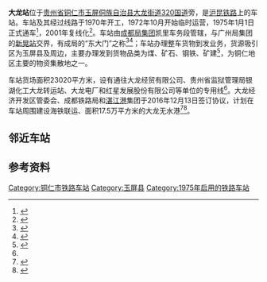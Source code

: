 {{distinguish|大龙村站|大土站|龙里站}}
{{Infobox China railway station
| name = 大龙站
| eng_name = Dalong Railway Station
| symbol_right = {{rint|cn|rail}}
| image = 201908 Station Building and Welcome Sign at Dalong Station.jpg
| caption = 站房
| other_name = 
| code = 35582<ref>{{cite book|title=中华人民共和国铁路车站代码（GB/T 10302-2010）|publisher=中国标准出版社|year=2010|isbn=155066140495|ignore-isbn-error=true|pages=7}}</ref>
| commercial_code = RPW
| pinyin_code = DLO
| type = 中间站
| address = [[贵州省|贵州省]][[铜仁市|铜仁市]][[玉屏侗族自治县|玉屏侗族自治县]][[大龙街道_(玉屏县)|大龙街道]]
| coordinates = {{coord|27.289486|N|109.024685|E|format=dms|display=inline,title|type:railwaystation_region:CN}}
| built = 
| opened = 
| owned = [[成都局集团|成都局集团]]凯里车务段
| operator = 
| line = [[沪昆铁路|沪昆铁路]]
| classification = 四等站
| platform = 
| tracks = 7
| website = 
}}
'''大龙站'''位于[[贵州省|贵州省]][[铜仁市|铜仁市]][[玉屏侗族自治县|玉屏侗族自治县]][[大龙街道_(玉屏县)|大龙街道]][[320国道|320国道]]旁，是[[沪昆铁路|沪昆铁路]]上的车站。车站及其经过线路于1970年开工，1972年10月开始临时运营，1975年1月1日正式通车<ref>{{cite book|author=玉屏侗族自治县志编纂委员会|title=玉屏侗族自治县志|year=1993|publisher=贵州人民出版社|isbn=7-221-02922-9}}</ref>{{rp|244,255}}，2001年复线化<ref>{{cite news|title=西部大开发的重点工程株六铁路复线全线开通|url=http://www.china.com.cn/zhuanti2005/txt/2001-12/31/content_5092724.htm|work=新华网|publisher=中国新闻网|date=2001-12-31|accessdate=2020-07-22|archive-date=2020-07-22|archive-url=https://web.archive.org/web/20200722190523/http://www.china.com.cn/zhuanti2005/txt/2001-12/31/content_5092724.htm|dead-url=no}}</ref>。车站由[[成都局集团|成都局集团]]凯里车务段管辖，与广州局集团的[[新晃站|新晃站]]交界，有成局的“东大门”之称<ref>{{cite journal|author=车振宁|title=欧卫东:一个人的火车站警务室|work=人民公安|year=2012}}</ref><ref>{{cite news|title=凯里车务段精准整治“冬季病” 确保沪昆铁路安全|url=http://www.peoplerail.com/rail/show-474-359784-1.html|publisher=人民铁道网|date=2017-12-01|accessdate=2020-07-22|archive-date=2020-07-23|archive-url=https://web.archive.org/web/20200723084121/http://www.peoplerail.com/rail/show-474-359784-1.html|dead-url=no}}</ref>；车站办理整车货物到发业务，货源吸引区为玉屏县及周边，主要办理发到货物品类为煤、矿石、钢铁、矿建<ref name="95306info">{{cite web|url=http://hyfw.95306.cn/hyinfo/action/FwcszsAction_index?type=1|title=营业站服务信息查询|publisher=中国铁路95306网|access-date=2020-07-22|archive-date=2018-09-14|archive-url=https://web.archive.org/web/20180914133603/http://hyfw.95306.cn/hyinfo/action/FwcszsAction_index?type=1|dead-url=no}}</ref>，为铜仁地区主要的物资集散地之一。

车站货场面积23020平方米，设有通往大龙经贸有限公司、贵州省监狱管理局银湖化工大龙转运站、大龙电厂和红星发展股份有限公司等单位的专用线<ref name="95306info"/>。大龙经济开发区管委会、成都铁路局和[[湛江港|湛江港]]集团于2016年12月13日签订协议，计划在车站周围建设海铁联运、面积17.5万平方米的大龙无水港<ref>{{cite news|title=大龙无水港|url=http://www.tongren.gov.cn/2020/0102/202981.shtml|work=铜仁日报|publisher=铜仁网|date=2020-01-02|accessdate=2020-07-22|archive-date=2020-07-22|archive-url=https://web.archive.org/web/20200722174637/http://www.tongren.gov.cn/2020/0102/202981.shtml|dead-url=no}}</ref><ref>{{cite news|title=大龙开发区概况|url=http://www.dalong.gov.cn/zjkfq/kfqgk/201810/t20181030_7291149.html|publisher=贵州大龙经济开发区|date=2018-10-30|accessdate=2020-07-22|archive-date=2020-07-23|archive-url=https://web.archive.org/web/20200723205635/http://www.dalong.gov.cn/zjkfq/kfqgk/201810/t20181030_7291149.html|dead-url=no}}</ref>。

== 邻近车站 ==
{{Start rail box|[[File:China_Railways.svg|16px]] [[中国铁路|中国铁路]]}}
{{s-inop|[[新晃站|新晃站]]|{{站|上海}}方向}}
{{s-line|[[沪昆铁路|沪昆铁路]]<br>← 19km 大龙站 10km →}}
{{s-inop|[[玉屏站|玉屏站]]|{{站|昆明}}方向}}
{{end box}}

== 参考资料 ==
{{commonscat|Dalong Railway Station}}
{{reflist}}

{{沪昆铁路}}
{{贵州省铁路}}
[[Category:铜仁市铁路车站|Category:铜仁市铁路车站]]
[[Category:玉屏县|Category:玉屏县]]
[[Category:1975年启用的铁路车站|Category:1975年启用的铁路车站]]